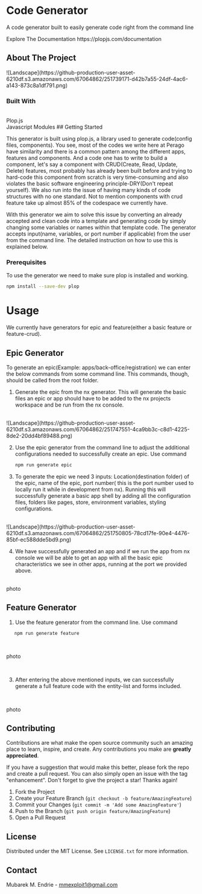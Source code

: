 
# Code Generator
 A code generator built to easily generate code right from the command line

 
<Callout type="info" emoji="ℹ️">
Explore The Documentation
https://plopjs.com/documentation 
 
</Callout> 
    
## About The Project

<Bleed >
  ![Landscape](https://github-production-user-asset-6210df.s3.amazonaws.com/67064862/251739171-d42b7a55-24df-4ac6-a143-873c8a1df791.png)
</Bleed>

### Built With



<Callout type="default" >
<br/>
 Plop.js<br/>
 Javascript Modules
</Callout> 
## Getting Started

This generator is built using plop.js, a library used to generate code(config files, components). You see, most of the codes we write here at Perago have similarity and there is a common pattern among the different apps, features and components. And a code one has to write to build a component, let's say a component with CRUD(Create, Read, Update, Delete) features, most probably has already been built before and trying to hard-code this component from scratch is very time-consuming and also violates the basic software engineering principle-DRY(Don't repeat yourself). We also run into the issue of having many kinds of code structures with no one standard. Not to mention components with crud feature take up almost 85% of the codespace we currently have. <br/>

With this generator we aim to solve this issue by converting an already accepted and clean code into a template and generating code by simply changing some variables or names within that template code. The generator accepts input(name, variables, or port number if applicable) from the user from the command line. The detailed instruction on how to use this is explained below.
<br/>

### Prerequisites

To use the generator we need to make sure plop is installed and working.

  ``` bash
  npm install --save-dev plop
  ```

# Usage

We currently have generators for epic and feature(either a basic feature or feature-crud).

## Epic Generator
To generate an epic(Example: apps/back-office/registration) we can enter the below commands from some command line. This commands, though, should be called from the root folder.

1. Generate the epic from the nx generator. This will generate the basic files an epic or app should have to be added to the nx projects workspace and be run from the nx console. 

<br/> 

<Bleed >
  ![Landscape](https://github-production-user-asset-6210df.s3.amazonaws.com/67064862/251747551-4ca9bb3c-c8d1-4225-8de2-20dd4bf89488.png)
</Bleed>

<br/>

2. Use the epic generator from the command line to adjust the additional configurations needed to successfully create an epic. Use command
   ``` bash
   npm run generate epic
   ```

3. To generate the epic we need 3 inputs: Location(destination folder) of the epic, name of the epic, port number( this is the port number used to locally run it while in development from nx). Running this will successfully generate a basic app shell by adding all the configuration files, folders like pages, store, environment variables, styling configurations. 
<br/>

<Bleed >
  ![Landscape](https://github-production-user-asset-6210df.s3.amazonaws.com/67064862/251750805-78cd17fe-90e4-4476-85bf-ec588dde5bd9.png)
</Bleed>

<br/>

4. We have successfully generated an app and if we run the app from nx console we will be able to get an app with all the basic epic characteristics we see in other apps, running at the port we provided above.
<br/><br/>

photo

## Feature Generator

1. Use the feature generator from the command line. Use command
```
   npm run generate feature
   ```


<br/>

photo

<br/>

3. After entering the above mentioned inputs, we can successfully generate a full feature code with the entity-list and forms included. 

<br/>

 photo



## Contributing

Contributions are what make the open source community such an amazing place to learn, inspire, and create. Any contributions you make are **greatly appreciated**.

If you have a suggestion that would make this better, please fork the repo and create a pull request. You can also simply open an issue with the tag "enhancement".
Don't forget to give the project a star! Thanks again!

1. Fork the Project
2. Create your Feature Branch (`git checkout -b feature/AmazingFeature`)
3. Commit your Changes (`git commit -m 'Add some AmazingFeature'`)
4. Push to the Branch (`git push origin feature/AmazingFeature`)
5. Open a Pull Request






## License

Distributed under the MIT License. See `LICENSE.txt` for more information.


## Contact

Mubarek M. Endrie -  mmexploit1@gmail.com




